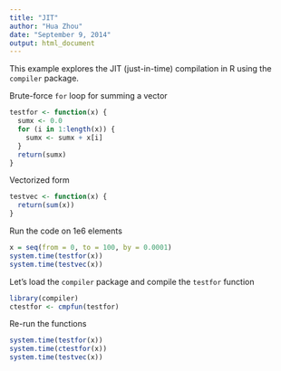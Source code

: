 ```yaml
---
title: "JIT"
author: "Hua Zhou"
date: "September 9, 2014"
output: html_document
---
```


This example explores the JIT (just-in-time) compilation in R using the `compiler` package.

Brute-force `for` loop for summing a vector
```r
testfor <- function(x) {
  sumx <- 0.0
  for (i in 1:length(x)) {
    sumx <- sumx + x[i]
  }
  return(sumx)
}
```
Vectorized form
```r
testvec <- function(x) {
  return(sum(x))
}
```

Run the code on 1e6 elements
```r
x = seq(from = 0, to = 100, by = 0.0001)
system.time(testfor(x))
system.time(testvec(x))
```

Let's load the `compiler` package and compile the `testfor` function
```r
library(compiler)
ctestfor <- cmpfun(testfor)
```
Re-run the functions
```r
system.time(testfor(x))
system.time(ctestfor(x))
system.time(testvec(x))
```
